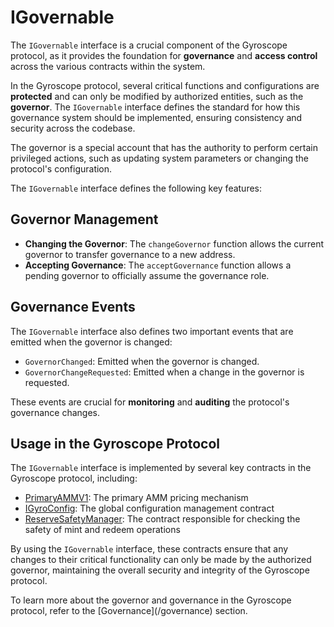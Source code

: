 
# IGovernable

The `IGovernable` interface is a crucial component of the Gyroscope protocol, as it provides the foundation for **governance** and **access control** across the various contracts within the system.

In the Gyroscope protocol, several critical functions and configurations are **protected** and can only be modified by authorized entities, such as the **governor**. The `IGovernable` interface defines the standard for how this governance system should be implemented, ensuring consistency and security across the codebase.

<Callout type="info">
The governor is a special account that has the authority to perform certain privileged actions, such as updating system parameters or changing the protocol's configuration.
</Callout>

The `IGovernable` interface defines the following key features:

## Governor Management

- **Changing the Governor**: The `changeGovernor` function allows the current governor to transfer governance to a new address.
- **Accepting Governance**: The `acceptGovernance` function allows a pending governor to officially assume the governance role.

## Governance Events

The `IGovernable` interface also defines two important events that are emitted when the governor is changed:

- `GovernorChanged`: Emitted when the governor is changed.
- `GovernorChangeRequested`: Emitted when a change in the governor is requested.

These events are crucial for **monitoring** and **auditing** the protocol's governance changes.

## Usage in the Gyroscope Protocol

The `IGovernable` interface is implemented by several key contracts in the Gyroscope protocol, including:

- [PrimaryAMMV1](/pamm): The primary AMM pricing mechanism
- [IGyroConfig](/igyro-config): The global configuration management contract
- [ReserveSafetyManager](/isafety-check): The contract responsible for checking the safety of mint and redeem operations

By using the `IGovernable` interface, these contracts ensure that any changes to their critical functionality can only be made by the authorized governor, maintaining the overall security and integrity of the Gyroscope protocol.

<Callout type="tip">
To learn more about the governor and governance in the Gyroscope protocol, refer to the [Governance](/governance) section.
</Callout>